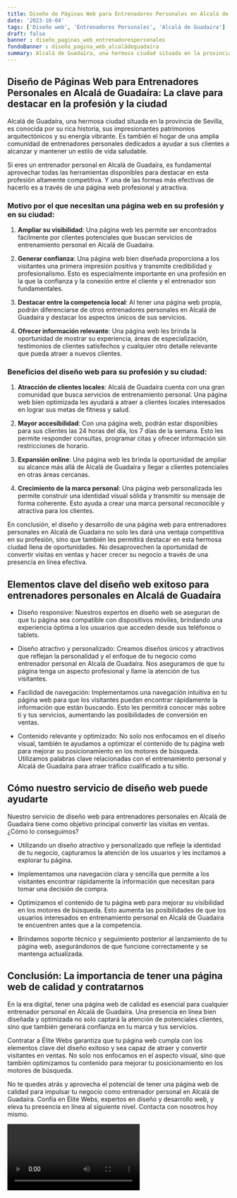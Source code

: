 ```yaml
---
title: Diseño de Páginas Web para Entrenadores Personales en Alcalá de Guadaíra
date: '2023-10-04'
tags: ['Diseño web', 'Entrenadores Personales', 'Alcalá de Guadaíra']
draft: false
banner : diseño_paginas_web_entrenadorespersonales
fondoBanner : diseño_pagina_web_alcaládeguadaíra
summary: Alcalá de Guadaíra, una hermosa ciudad situada en la provincia de Sevilla, es conocida por su rica historia, sus impresionantes patrimonios arquitectónicos y su energía vibrante. Es también el hogar de una amplia comunidad de entrenadores personales dedicados a ayudar a sus clientes a alcanzar y mantener un estilo de vida saludable.
---
```


## Diseño de Páginas Web para Entrenadores Personales en Alcalá de Guadaíra: La clave para destacar en la profesión y la ciudad

Alcalá de Guadaíra, una hermosa ciudad situada en la provincia de Sevilla, es conocida por su rica historia, sus impresionantes patrimonios arquitectónicos y su energía vibrante. Es también el hogar de una amplia comunidad de entrenadores personales dedicados a ayudar a sus clientes a alcanzar y mantener un estilo de vida saludable.

Si eres un entrenador personal en Alcalá de Guadaíra, es fundamental aprovechar todas las herramientas disponibles para destacar en esta profesión altamente competitiva. Y una de las formas más efectivas de hacerlo es a través de una página web profesional y atractiva.

### Motivo por el que necesitan una página web en su profesión y en su ciudad:

1. **Ampliar su visibilidad**: Una página web les permite ser encontrados fácilmente por clientes potenciales que buscan servicios de entrenamiento personal en Alcalá de Guadaíra.

2. **Generar confianza**: Una página web bien diseñada proporciona a los visitantes una primera impresión positiva y transmite credibilidad y profesionalismo. Esto es especialmente importante en una profesión en la que la confianza y la conexión entre el cliente y el entrenador son fundamentales.

3. **Destacar entre la competencia local**: Al tener una página web propia, podrán diferenciarse de otros entrenadores personales en Alcalá de Guadaíra y destacar los aspectos únicos de sus servicios.

4. **Ofrecer información relevante**: Una página web les brinda la oportunidad de mostrar su experiencia, áreas de especialización, testimonios de clientes satisfechos y cualquier otro detalle relevante que pueda atraer a nuevos clientes.

### Beneficios del diseño web para su profesión y su ciudad:

1. **Atracción de clientes locales**: Alcalá de Guadaíra cuenta con una gran comunidad que busca servicios de entrenamiento personal. Una página web bien optimizada les ayudará a atraer a clientes locales interesados en lograr sus metas de fitness y salud.

2. **Mayor accesibilidad**: Con una página web, podrán estar disponibles para sus clientes las 24 horas del día, los 7 días de la semana. Esto les permite responder consultas, programar citas y ofrecer información sin restricciones de horario.

3. **Expansión online**: Una página web les brinda la oportunidad de ampliar su alcance más allá de Alcalá de Guadaíra y llegar a clientes potenciales en otras áreas cercanas.

4. **Crecimiento de la marca personal**: Una página web personalizada les permite construir una identidad visual sólida y transmitir su mensaje de forma coherente. Esto ayuda a crear una marca personal reconocible y atractiva para los clientes.

En conclusión, el diseño y desarrollo de una página web para entrenadores personales en Alcalá de Guadaíra no solo les dará una ventaja competitiva en su profesión, sino que también les permitirá destacar en esta hermosa ciudad llena de oportunidades. No desaprovechen la oportunidad de convertir visitas en ventas y hacer crecer su negocio a través de una presencia en línea efectiva.

<GifSeo />

<Cta />

## Elementos clave del diseño web exitoso para entrenadores personales en Alcalá de Guadaíra

- Diseño responsive: Nuestros expertos en diseño web se aseguran de que tu página sea compatible con dispositivos móviles, brindando una experiencia óptima a los usuarios que acceden desde sus teléfonos o tablets.

- Diseño atractivo y personalizado: Creamos diseños únicos y atractivos que reflejan la personalidad y el enfoque de tu negocio como entrenador personal en Alcalá de Guadaíra. Nos aseguramos de que tu página tenga un aspecto profesional y llame la atención de tus visitantes.

- Facilidad de navegación: Implementamos una navegación intuitiva en tu página web para que los visitantes puedan encontrar rápidamente la información que están buscando. Esto les permitirá conocer más sobre ti y tus servicios, aumentando las posibilidades de conversión en ventas.

- Contenido relevante y optimizado: No solo nos enfocamos en el diseño visual, también te ayudamos a optimizar el contenido de tu página web para mejorar su posicionamiento en los motores de búsqueda. Utilizamos palabras clave relacionadas con el entrenamiento personal y Alcalá de Guadaíra para atraer tráfico cualificado a tu sitio.

## Cómo nuestro servicio de diseño web puede ayudarte

Nuestro servicio de diseño web para entrenadores personales en Alcalá de Guadaíra tiene como objetivo principal convertir las visitas en ventas. ¿Cómo lo conseguimos?

- Utilizando un diseño atractivo y personalizado que refleje la identidad de tu negocio, capturamos la atención de los usuarios y les incitamos a explorar tu página.

- Implementamos una navegación clara y sencilla que permite a los visitantes encontrar rápidamente la información que necesitan para tomar una decisión de compra.

- Optimizamos el contenido de tu página web para mejorar su visibilidad en los motores de búsqueda. Esto aumenta las posibilidades de que los usuarios interesados en entrenamiento personal en Alcalá de Guadaíra te encuentren antes que a la competencia.

- Brindamos soporte técnico y seguimiento posterior al lanzamiento de tu página web, asegurándonos de que funcione correctamente y se mantenga actualizada.

## Conclusión: La importancia de tener una página web de calidad y contratarnos

En la era digital, tener una página web de calidad es esencial para cualquier entrenador personal en Alcalá de Guadaíra. Una presencia en línea bien diseñada y optimizada no solo captará la atención de potenciales clientes, sino que también generará confianza en tu marca y tus servicios.

Contratar a Élite Webs garantiza que tu página web cumpla con los elementos clave del diseño exitoso y sea capaz de atraer y convertir visitantes en ventas. No solo nos enfocamos en el aspecto visual, sino que también optimizamos tu contenido para mejorar tu posicionamiento en los motores de búsqueda.

No te quedes atrás y aprovecha el potencial de tener una página web de calidad para impulsar tu negocio como entrenador personal en Alcalá de Guadaíra. Confía en Élite Webs, expertos en diseño y desarrollo web, y eleva tu presencia en línea al siguiente nivel. Contacta con nosotros hoy mismo.

<Video />

<CtaBot job='Entrenadores Personales' city='Alcalá de Guadaíra'/>

<Gmaps query='Alcalá de Guadaíra+españa+maps' />